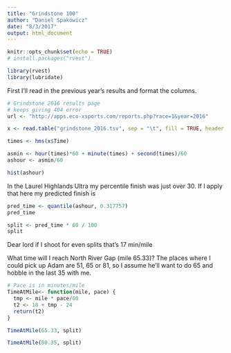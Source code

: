 ```yaml
---
title: "Grindstone 100"
author: "Daniel Spakowicz"
date: "8/3/2017"
output: html_document
---
```


```r
knitr::opts_chunk$set(echo = TRUE)
# install.packages("rvest")

library(rvest)
library(lubridate)
```

First I'll read in the previous year's results and format the columns.

```r
# Grindstone 2016 results page 
# keeps giving 404 error
url <- "http://apps.eco-xsports.com/reports.php?race=1&year=2016"

x <- read.table("grindstone_2016.tsv", sep = "\t", fill = TRUE, header = TRUE)

times <- hms(x$Time)

asmin <- hour(times)*60 + minute(times) + second(times)/60
ashour <- asmin/60
```

```r
hist(ashour)
```

In the Laurel Highlands Ultra my percentile finish was just over 30. If I apply that here my predicted finish is 
```r
pred_time <- quantile(ashour, 0.317757)
pred_time
```

```r
split <- pred_time * 60 / 100
split
```

Dear lord if I shoot for even splits that's 17 min/mile

What time will I reach North River Gap (mile 65.33)? The places where I could pick up Adam are 51, 65 or 81, so I assume he'll want to do 65 and hobble in the last 35 with me.

```r
# Pace is in minutes/mile
TimeAtMile<- function(mile, pace) {
  tmp <- mile * pace/60
  t2 <- 18 + tmp - 24
  return(t2)
}

TimeAtMile(65.33, split)
```

```r
TimeAtMile(80.35, split)
```

